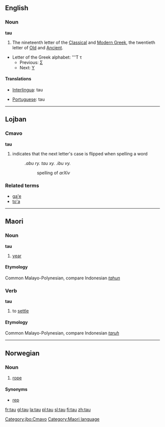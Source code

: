 {{see|Tau}}

==English==
===Noun===
'''tau'''
# The nineteenth letter of the [[Classical Greek|Classical]] and [[Modern Greek]], the twentieth letter of [[Old Greek|Old]] and [[Ancient Greek|Ancient]].
*Letter of the Greek alphabet: '''&#932; &#964;
**Previous: [[sigma|&#931;]]
**Next: [[upsilon|&#933;]]

====Translations====
{{top}}
*[[Interlingua]]: tau
{{mid}}
*[[Portuguese]]: tau {{m}}
{{bottom}}

----

==Lojban==
===Cmavo===
'''tau'''
# indicates that the next letter's case is flipped when spelling a word
#: ''.abu ry. tau xy. .ibu vy.''
#:: spelling of ''arXiv''

===Related terms===
* [[ga'e#Lojban|ga'e]]
* [[to'a#Lojban|to'a]]

[[Category:jbo:Cmavo]]
----

==Maori==
===Noun===
'''tau'''

# [[year]]

====Etymology====
Common Malayo-Polynesian, compare Indonesian ''[[tahun]]''

===Verb===
'''tau'''

# to [[settle]]

====Etymology====
Common Malayo-Polynesian, compare Indonesian ''[[taruh]]''

[[Category:Maori language]]

----

==Norwegian==
===Noun===
{{no-noun-n1}}
#[[rope]]
====Synonyms====
*[[rep]]

[[fr:tau]]
[[gl:tau]]
[[la:tau]]
[[pl:tau]]
[[sl:tau]]
[[fi:tau]]
[[zh:tau]]
